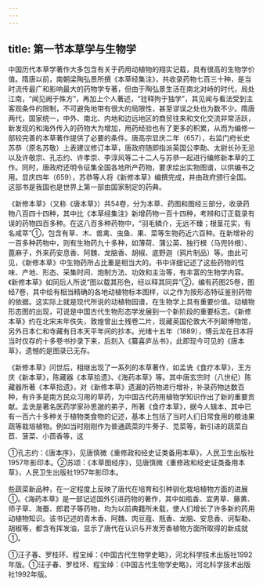 ```yaml
---
---
---
```

title: 第一节本草学与生物学
---



中国历代本草学著作大多包含有关于药用动植物的翔实记载，具有很高的生物学价值。隋唐以前，南朝梁陶弘景所撰《本草经集注》，共收录药物七百三十种，是当时流传最广和影响最大的药物学专著，但由于陶弘景生活在南北对峙的时代，局处江南，“闻见阙于殊方”，再加上个人著述，“铨释拘于独学”，其见闻与看法受到主客观条件的限制，不可避免地带有很大的局限性，甚至谬误之处也为数不少。隋唐两代，国家统一，中外、南北、内地和边远地区的商贸往来和文化交流非常活跃，新发现的和海外传入的药物大为增加，用药经验也有了更多的积累，从而为编修一部较完善的本草著作提供了必要的条件。唐高宗显庆二年（657），右监门府长史苏恭（原名苏敬）上表建议修订本草，唐政府随即指派英国公李勣、太尉长孙无忌以及许敬宗、孔志约、许孝崇、李淳风等二十二人与苏恭一起进行编修新本草的工作。同时，唐政府还明令征集全国各地所产药物，要求绘出实物图谱，以供编书之用。显庆四年（659），苏恭等人将《新修本草》编撰完成，并由政府颁行全国。这部书是我国也是世界上第一部由国家制定的药典。

《新修本草》（又称《唐本草》）共54卷，分为本草、药图和图经三部分，收录药物八百四十四种，其中比《本草经集注》新增药物一百十四种，考辨和订正载录有误的药物四百多种。在这八百多种药物中，“羽毛鳞介，无远不臻；根茎花实，有名咸萃”①，包含有草、木、兽禽、虫鱼、果、菜等生物药近六百种。在新增补的一百多种药物中，则有生物药九十多种，如薄荷、蒲公英、独行根（马兜铃根）、蓖麻子，外来药安息香、阿魏、龙脑香、胡椒、底野迦（鸦片制品）等。由此可见，《新修本草》中生物药所占比重是相当大的。书中详细记述了这些药物的性味、产地、形态、采集时间、炮制方法、功效和主治等，有丰富的生物学内容。《新修本草》如同后人所说“图以载其形色，经以释其同异”②，编有药图25卷，图经7卷，其中绘有相当精确的各地动植物标本图样，以之作为按形态特征鉴别药物的依据。这实际上就是现代所说的动植物园谱，在生物学上具有重要价值。动植物形态图的出现，可说是中国古代生物形态学发展到一个新阶段的重要标志。《新修本草》约在北宋末年佚失，敦煌曾出土残卷二片，现藏英国伦敦大不列颠博物馆，另外日本仁和寺藏有日本天平年间的抄本。光绪十五年（1889），傅云龙在日本将当时仅存的十多卷书抄录下来，后刻入《纂喜庐丛书》，此即现今可见的《唐本草》，遗憾的是图录已无存。

《新修本草》问世后，相继出现了一系列的本草著作，如孟诜《食疗本草》，王方庆《新本草》，陈藏器《本草拾遗》、《海药本草》等。其中唐玄宗时（八世纪）陈藏器所著《本草拾遗》，对《新修本草》遗漏的药物进行增补，补录药物达数百种，有许多是南方民众习用的草药，为中国古代药用植物学知识作出了新的重要贡献。孟诜是著名医药学家孙思邈的弟子，所著《食疗本草》，据今人辑本，其中已有一百六十多种关于植物类食物的记述，基本上包括了当时人们日常食用的粮油果蔬等栽培植物。例如当时刚刚作为普通蔬菜的牛蒡子、苋菜等，新引进的蔬菜白苣、菠菜、小茴香等，这

①孔志约：《唐本序》，见唐慎微《重修政和经史证类备用本草》，人民卫生出版社1957年影印本。②苏颂：《本草图经序》，见唐慎微《重修政和经史证类备用本草》，人民卫生出版社1957年影印本。

些蔬菜新品种，在一定程度上反映了唐代在培育和引种驯化栽培植物方面的进展①。《海药本草》是一部记述国外引进药物的著作，其中如瓶香、宜男草、藤黄、师子草、海蚕、郎君子等药物，均为以前典籍所未载，使人们增长了许多新的药用动植物知识。该书记述的青木香、阿魏、肉豆蔻、瓶香、龙脑、安息香、诃梨勒、胡椒等，都含有挥发油，显示了唐代在认识与开发芳香植物方面所取得的新成就①。

①汪子春、罗桂环、程宝绰：《中国古代生物学史略》，河北科学技术出版社1992年版。①汪子春、罗桂环、程宝绰：《中国古代生物学史略》，河北科学技术出版社1992年版。